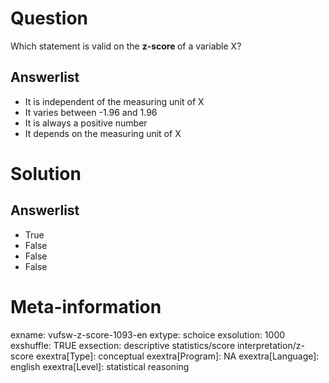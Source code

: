 Question
========
Which statement is valid on the **z-score **of a variable X?

Answerlist
----------
* It is independent of the measuring unit of X
* It varies between -1.96 and 1.96
* It is always a positive number
* It depends on the measuring unit of X

Solution
========










Answerlist
----------
* True
* False
* False
* False

Meta-information
================
exname: vufsw-z-score-1093-en
extype: schoice
exsolution: 1000
exshuffle: TRUE
exsection: descriptive statistics/score interpretation/z-score
exextra[Type]: conceptual
exextra[Program]: NA
exextra[Language]: english
exextra[Level]: statistical reasoning

